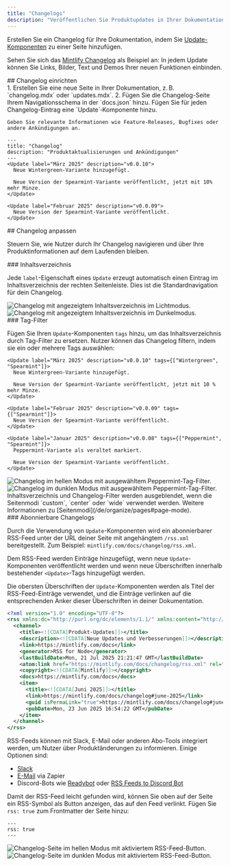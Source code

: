 ```yaml
---
title: "Changelogs"
description: "Veröffentlichen Sie Produktupdates in Ihrer Dokumentation mit einem abonnierbaren RSS-Feed"
---
```


Erstellen Sie ein Changelog für Ihre Dokumentation, indem Sie [Update-Komponenten](/de/components/update) zu einer Seite hinzufügen.

Sehen Sie sich das [Mintlify Changelog](/de/changelog) als Beispiel an: In jedem Update können Sie Links, Bilder, Text und Demos Ihrer neuen Funktionen einbinden.

<div id="setting-up-your-changelog">
  ## Changelog einrichten
</div>

<Steps>
  <Step title="Erstellen Sie eine Seite für Ihr Changelog">
    1. Erstellen Sie eine neue Seite in Ihrer Dokumentation, z. B. `changelog.mdx` oder `updates.mdx`.
    2. Fügen Sie die Changelog-Seite Ihrem Navigationsschema in der `docs.json` hinzu.
  </Step>

  <Step title="Fügen Sie Update-Komponenten zu Ihrem Changelog hinzu">
    Fügen Sie für jeden Changelog-Eintrag eine `Update`‑Komponente hinzu.

    Geben Sie relevante Informationen wie Feature-Releases, Bugfixes oder andere Ankündigungen an.
  </Step>
</Steps>

```mdx Example changelog.mdx
---
title: "Changelog"
description: "Produktaktualisierungen und Ankündigungen"
---
<Update label="März 2025" description="v0.0.10">
  Neue Wintergreen-Variante hinzugefügt.

  Neue Version der Spearmint-Variante veröffentlicht, jetzt mit 10% mehr Minze.
</Update>

<Update label="Februar 2025" description="v0.0.09">
  Neue Version der Spearmint-Variante veröffentlicht.
</Update>
```

<div id="customizing-your-changelog">
  ## Changelog anpassen
</div>

Steuern Sie, wie Nutzer durch Ihr Changelog navigieren und über Ihre Produktinformationen auf dem Laufenden bleiben.

<div id="table-of-contents">
  ### Inhaltsverzeichnis
</div>

Jede `label`-Eigenschaft eines `Update` erzeugt automatisch einen Eintrag im Inhaltsverzeichnis der rechten Seitenleiste. Dies ist die Standardnavigation für dein Changelog.

<Frame>
  <img src="/images/changelog-toc-light.png" alt="Changelog mit angezeigtem Inhaltsverzeichnis im Lichtmodus." className="block dark:hidden" />

  <img src="/images/changelog-toc-dark.png" alt="Changelog mit angezeigtem Inhaltsverzeichnis im Dunkelmodus." className="hidden dark:block" />
</Frame>

<div id="tag-filters">
  ### Tag-Filter
</div>

Fügen Sie Ihren `Update`-Komponenten `tags` hinzu, um das Inhaltsverzeichnis durch Tag-Filter zu ersetzen. Nutzer können das Changelog filtern, indem sie ein oder mehrere Tags auswählen:

```mdx Tag filters example wrap
<Update label="März 2025" description="v0.0.10" tags={["Wintergreen", "Spearmint"]}>
  Neue Wintergreen-Variante hinzugefügt.

  Neue Version der Spearmint-Variante veröffentlicht, jetzt mit 10 % mehr Minze.
</Update>

<Update label="Februar 2025" description="v0.0.09" tags={["Spearmint"]}>
  Neue Version der Spearmint-Variante veröffentlicht.
</Update>

<Update label="Januar 2025" description="v0.0.08" tags={["Peppermint", "Spearmint"]}>
  Peppermint-Variante als veraltet markiert.

  Neue Version der Spearmint-Variante veröffentlicht.
</Update>
```

<Frame>
  <img src="/images/changelog-filters-light.png" alt="Changelog im hellen Modus mit ausgewähltem Peppermint-Tag-Filter." className="block dark:hidden" />

  <img src="/images/changelog-filters-dark.png" alt="Changelog im dunklen Modus mit ausgewähltem Peppermint-Tag-Filter." className="hidden dark:block" />
</Frame>

<Tip>
  Inhaltsverzeichnis und Changelog-Filter werden ausgeblendet, wenn die Seitenmodi `custom`, `center` oder `wide` verwendet werden. Weitere Informationen zu [Seitenmodi](/de/organize/pages#page-mode).
</Tip>

<div id="subscribable-changelogs">
  ### Abonnierbare Changelogs
</div>

Durch die Verwendung von `Update`-Komponenten wird ein abonnierbarer RSS-Feed unter der URL deiner Seite mit angehängtem `/rss.xml` bereitgestellt. Zum Beispiel: `mintlify.com/docs/changelog/rss.xml`.

Dem RSS-Feed werden Einträge hinzugefügt, wenn neue `Update`-Komponenten veröffentlicht werden und wenn neue Überschriften innerhalb bestehender `<Update>`-Tags hinzugefügt werden.

Die obersten Überschriften der `Update`-Komponenten werden als Titel der RSS-Feed-Einträge verwendet, und die Einträge verlinken auf die entsprechenden Anker dieser Überschriften in deiner Dokumentation.

```xml Example RSS feed
<?xml version="1.0" encoding="UTF-8"?>
<rss xmlns:dc="http://purl.org/dc/elements/1.1/" xmlns:content="http://purl.org/rss/1.0/modules/content/" xmlns:atom="http://www.w3.org/2005/Atom" version="2.0">
  <channel>
    <title><![CDATA[Produkt-Updates]]></title>
    <description><![CDATA[Neue Updates und Verbesserungen]]></description>
    <link>https://mintlify.com/docs</link>
    <generator>RSS for Node</generator>
    <lastBuildDate>Mon, 21 Jul 2025 21:21:47 GMT</lastBuildDate>
    <atom:link href="https://mintlify.com/docs/changelog/rss.xml" rel="self" type="application/rss+xml"/>
    <copyright><![CDATA[Mintlify]]></copyright>
    <docs>https://mintlify.com/docs</docs>
    <item>
      <title><![CDATA[Juni 2025]]></title>
      <link>https://mintlify.com/docs/changelog#june-2025</link>
      <guid isPermaLink="true">https://mintlify.com/docs/changelog#june-2025</guid>
      <pubDate>Mon, 23 Jun 2025 16:54:22 GMT</pubDate>
    </item>
  </channel>
</rss>
```

RSS-Feeds können mit Slack, E-Mail oder anderen Abo-Tools integriert werden, um Nutzer über Produktänderungen zu informieren. Einige Optionen sind:

* [Slack](https://slack.com/help/articles/218688467-Add-RSS-feeds-to-Slack)
* [E-Mail](https://zapier.com/apps/email/integrations/rss/1441/send-new-rss-feed-entries-via-email) via Zapier
* Discord-Bots wie [Readybot](https://readybot.io) oder [RSS Feeds to Discord Bot](https://rss.app/en/bots/rssfeeds-discord-bot)

Damit der RSS-Feed leicht gefunden wird, können Sie oben auf der Seite ein RSS-Symbol als Button anzeigen, das auf den Feed verlinkt. Fügen Sie `rss: true` zum Frontmatter der Seite hinzu:

```mdx
---
rss: true
---
```

<Frame>
  <img src="/images/changelog-rss-button-light.png" alt="Changelog-Seite im hellen Modus mit aktiviertem RSS-Feed-Button." className="block dark:hidden" />

  <img src="/images/changelog-rss-button-dark.png" alt="Changelog-Seite im dunklen Modus mit aktiviertem RSS-Feed-Button." className="hidden dark:block" />
</Frame>
